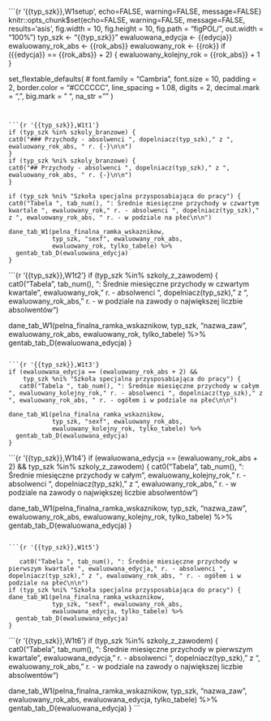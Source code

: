 

<br>
<br>
<br>



```{r '{{typ_szk}},W1setup', echo=FALSE, warning=FALSE, message=FALSE}
knitr::opts_chunk$set(echo=FALSE, warning=FALSE, message=FALSE, results='asis', 
                      fig.width = 10, fig.height = 10, fig.path = "figPOL/", 
                      out.width = "100%")
typ_szk <-  "{{typ_szk}}"
ewaluowana_edycja <- {{edycja}}
ewaluowany_rok_abs <- {{rok_abs}}
ewaluowany_rok <- {{rok}}
if ({{edycja}} == {{rok_abs}} + 2) {
  ewaluowany_kolejny_rok = {{rok_abs}} + 1
}

set_flextable_defaults(
#  font.family = "Cambria",
  font.size = 10,
  padding = 2,
  border.color = "#CCCCCC",
  line_spacing = 1.08,
  digits = 2,
  decimal.mark = ",",
  big.mark = " ",
  na_str = "<na>"
)
```


```{r '{{typ_szk}},W1t1'}
if (typ_szk %in% szkoly_branzowe) {
cat0("### Przychody - absolwenci ", dopelniacz(typ_szk)," z ", ewaluowany_rok_abs, " r. {-}\n\n")
}
if (typ_szk %ni% szkoly_branzowe) {
cat0("## Przychody - absolwenci ", dopelniacz(typ_szk)," z ", ewaluowany_rok_abs, " r. {-}\n\n")
}

if (typ_szk %ni% "Szkoła specjalna przysposabiająca do pracy") {
cat0("Tabela ", tab_num(), ": Średnie miesięczne przychody w czwartym kwartale ", ewaluowany_rok," r. - absolwenci ", dopelniacz(typ_szk)," z ", ewaluowany_rok_abs, " r. - w podziale na płeć\n\n")
  
dane_tab_W1(pelna_finalna_ramka_wskaznikow, 
            typ_szk, "sexf", ewaluowany_rok_abs, 
            ewaluowany_rok, tylko_tabele) %>%
  gentab_tab_D(ewaluowana_edycja)
}

```

```{r '{{typ_szk}},W1t2'}
if (typ_szk %in% szkoly_z_zawodem) {
cat0("Tabela ", tab_num(), ": Średnie miesięczne przychody w czwartym kwartale ", ewaluowany_rok," r. - absolwenci ", dopelniacz(typ_szk)," z ", ewaluowany_rok_abs, " r. - w podziale na zawody o największej liczbie absolwentów\n\n")
  
dane_tab_W1(pelna_finalna_ramka_wskaznikow, 
            typ_szk, "nazwa_zaw", ewaluowany_rok_abs, 
            ewaluowany_rok, tylko_tabele) %>%
  gentab_tab_D(ewaluowana_edycja)
}
```

```{r '{{typ_szk}},W1t3'}
if (ewaluowana_edycja == (ewaluowany_rok_abs + 2) &&
    typ_szk %ni% "Szkoła specjalna przysposabiająca do pracy") {
   cat0("Tabela ", tab_num(), ": Średnie miesięczne przychody w całym ", ewaluowany_kolejny_rok," r. - absolwenci ", dopelniacz(typ_szk)," z ", ewaluowany_rok_abs, " r. - ogółem i w podziale na płeć\n\n")
  
dane_tab_W1(pelna_finalna_ramka_wskaznikow, 
            typ_szk, "sexf", ewaluowany_rok_abs, 
            ewaluowany_kolejny_rok, tylko_tabele) %>%
  gentab_tab_D(ewaluowana_edycja)
}
```

```{r '{{typ_szk}},W1t4'}
if (ewaluowana_edycja == (ewaluowany_rok_abs + 2) &&
    typ_szk %in% szkoly_z_zawodem) {
cat0("Tabela ", tab_num(), ": Średnie miesięczne przychody w całym ", ewaluowany_kolejny_rok," r. - absolwenci ", dopelniacz(typ_szk)," z ", ewaluowany_rok_abs, " r. - w podziale na zawody o największej liczbie absolwentów\n\n")
  
dane_tab_W1(pelna_finalna_ramka_wskaznikow, 
            typ_szk, "nazwa_zaw", ewaluowany_rok_abs, 
            ewaluowany_kolejny_rok, tylko_tabele) %>%
  gentab_tab_D(ewaluowana_edycja)
}
```

```{r '{{typ_szk}},W1t5'}

   cat0("Tabela ", tab_num(), ": Średnie miesięczne przychody w pierwszym kwartale ", ewaluowana_edycja," r. - absolwenci ", dopelniacz(typ_szk)," z ", ewaluowany_rok_abs, " r. - ogółem i w podziale na płeć\n\n")
if (typ_szk %ni% "Szkoła specjalna przysposabiająca do pracy") {  
dane_tab_W1(pelna_finalna_ramka_wskaznikow, 
            typ_szk, "sexf", ewaluowany_rok_abs, 
            ewaluowana_edycja, tylko_tabele) %>%
  gentab_tab_D(ewaluowana_edycja)
}
```

```{r '{{typ_szk}},W1t6'}
if (typ_szk %in% szkoly_z_zawodem) {
cat0("Tabela ", tab_num(), ": Średnie miesięczne przychody w pierwszym kwartale ", ewaluowana_edycja," r. - absolwenci ", dopelniacz(typ_szk)," z ", ewaluowany_rok_abs, " r. - w podziale na zawody o największej liczbie absolwentów\n\n")
  
dane_tab_W1(pelna_finalna_ramka_wskaznikow, 
            typ_szk, "nazwa_zaw", ewaluowany_rok_abs, 
            ewaluowana_edycja, tylko_tabele) %>%
  gentab_tab_D(ewaluowana_edycja)
}
```
